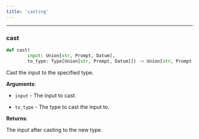 ```yaml
---
title: 'casting'
---
```


<a id="casting.cast"></a>

---

### cast

```python
def cast(
        input: Union[str, Prompt, Datum],
        to_type: Type[Union[str, Prompt, Datum]]) -> Union[str, Prompt, Datum]
```

Cast the input to the specified type.

**Arguments**:

- `input` - The input to cast.
  
- `to_type` - The type to cast the input to.
  

**Returns**:

  The input after casting to the new type.

<a id="utils"></a>
